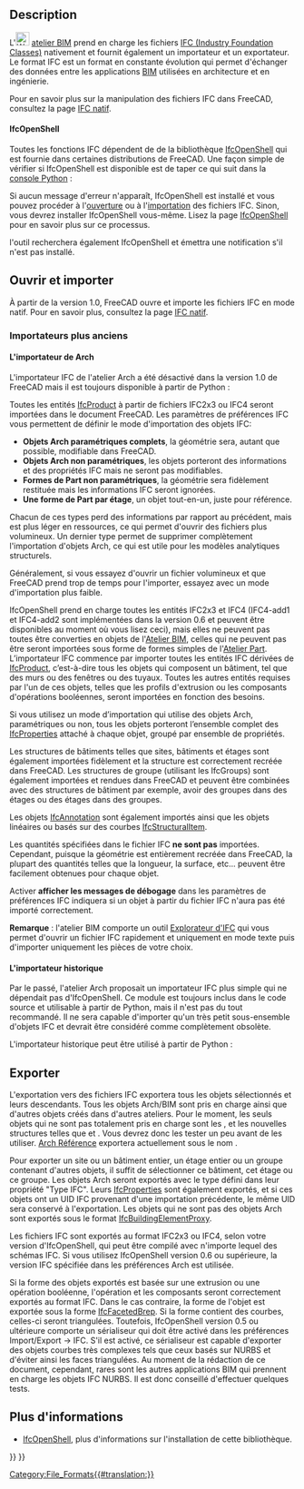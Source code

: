 <languages/>

{{Docnav/fr
|[[Native_IFC/fr|Native IFC]]
|[[Arch_DAE/fr|DAE]]
|[[BIM_Workbench/fr|Atelier BIM]]
|IconL=
|IconR=
|IconC=Workbench_BIM.svg
}}

{{TOCright}}

== Description ==

L'[[File:Workbench_BIM.svg|24px]] [[BIM_Workbench/fr|atelier BIM]] prend en charge les fichiers [https://fr.wikipedia.org/wiki/Industry_Foundation_Classes IFC (Industry Foundation Classes)] nativement et fournit également un importateur et un exportateur. Le format IFC est un format en constante évolution qui permet d'échanger des données entre les applications [https://fr.wikipedia.org/wiki/Building_information_modeling BIM] utilisées en architecture et en ingénierie.

Pour en savoir plus sur la manipulation des fichiers IFC dans FreeCAD, consultez la page [[Native_IFC/fr|IFC natif]].

<span id="IfcOpenShell"></span>
====IfcOpenShell====

Toutes les fonctions IFC dépendent de de la bibliothèque [[IfcOpenShell/fr|IfcOpenShell]] qui est fournie dans certaines distributions de FreeCAD. Une façon simple de vérifier si IfcOpenShell est disponible est de taper ce qui suit dans la [[Python_console/fr|console Python]] :

{{Code|code=
import ifcopenshell
}}

Si aucun message d'erreur n'apparaît, IfcOpenShell est installé et vous pouvez procéder à l'[[Std_Open/fr|ouverture]] ou à l'[[Std_Import/fr|importation]] des fichiers IFC. Sinon, vous devrez installer IfcOpenShell vous-même. Lisez la page [[IfcOpenShell/fr|IfcOpenShell]] pour en savoir plus sur ce processus.

{{Emphasis|Remarque :}} l'outil {{Button|[[File:BIM_Setup.svg|16px]] [[BIM_Setup/fr|BIM Configuration]]}} recherchera également IfcOpenShell et émettra une notification s'il n'est pas installé.

<span id="Opening_and_Importing"></span>
==Ouvrir et importer==

À partir de la version 1.0, FreeCAD ouvre et importe les fichiers IFC en mode natif. Pour en savoir plus, consultez la page [[Native_IFC/fr|IFC natif]].

<span id="Older_importers"></span>
=== Importateurs plus anciens ===

<span id="The_Arch_importer"></span>
==== L'importateur de Arch ====

L'importateur IFC de l'atelier Arch a été désactivé dans la version 1.0 de FreeCAD mais il est toujours disponible à partir de Python :

{{Code|code=
from importers import importIFC
importIFC.open("C:\\Path\\To\\My\\File.ifc")
}}

Toutes les entités [http://www.buildingsmart-tech.org/ifc/IFC4/Add1/html/schema/ifckernel/lexical/ifcproduct.htm IfcProduct] à partir de fichiers IFC2x3 ou IFC4 seront importées dans le document FreeCAD. Les paramètres de préférences IFC vous permettent de définir le mode d'importation des objets IFC:
* '''Objets Arch paramétriques complets''', la géométrie sera, autant que possible, modifiable dans FreeCAD.
* '''Objets Arch non paramétriques''', les objets porteront des informations et des propriétés IFC mais ne seront pas modifiables.
* '''Formes de Part non paramétriques''', la géométrie sera fidèlement restituée mais les informations IFC seront ignorées.
* '''Une forme de Part par étage''', un objet tout-en-un, juste pour référence.

Chacun de ces types perd des informations par rapport au précédent, mais est plus léger en ressources, ce qui permet d'ouvrir des fichiers plus volumineux. Un dernier type permet de supprimer complètement l'importation d'objets Arch, ce qui est utile pour les modèles analytiques structurels. 

Généralement, si vous essayez d'ouvrir un fichier volumineux et que FreeCAD prend trop de temps pour l'importer, essayez avec un mode d'importation plus faible.

IfcOpenShell prend en charge toutes les entités IFC2x3 et IFC4 (IFC4-add1 et IFC4-add2 sont implémentées dans la version 0.6 et peuvent être disponibles au moment où vous lisez ceci), mais elles ne peuvent pas toutes être converties en objets de l'[[BIM_Workbench/fr|Atelier BIM]], celles qui ne peuvent pas être seront importées sous forme de formes simples de l'[[Part_Workbench/fr|Atelier Part]]. L’importateur IFC commence par importer toutes les entités IFC dérivées de [http://standards.buildingsmart.org/IFC/RELEASE/IFC2x3/TC1/HTML/ifckernel/lexical/ifcproduct.htm IfcProduct], c’est-à-dire tous les objets qui composent un bâtiment, tel que des murs ou des fenêtres ou des tuyaux. Toutes les autres entités requises par l'un de ces objets, telles que les profils d'extrusion ou les composants d'opérations booléennes, seront importées en fonction des besoins.

Si vous utilisez un mode d’importation qui utilise des objets Arch, paramétriques ou non, tous les objets porteront l’ensemble complet des [http://www.buildingsmart-tech.org/ifc/IFC4/Add1/html/schema/ifcpropertyresource/lexical/ifcproperty.htm IfcProperties] attaché à chaque objet, groupé par ensemble de propriétés.

Les structures de bâtiments telles que sites, bâtiments et étages sont également importées fidèlement et la structure est correctement recréée dans FreeCAD. Les structures de groupe (utilisant les IfcGroups) sont également importées et rendues dans FreeCAD et peuvent être combinées avec des structures de bâtiment par exemple, avoir des groupes dans des étages ou des étages dans des groupes.

Les objets [http://www.buildingsmart-tech.org/ifc/IFC4/Add1/html/schema/ifcproductextension/lexical/ifcannotation.htm IfcAnnotation] sont également importés ainsi que les objets linéaires ou basés sur des courbes [http://www.buildingsmart-tech.org/ifc/IFC4/Add1/html/schema/ifcstructuralanalysisdomain/lexical/ifcstructuralitem.htm IfcStructuralItem].

Les quantités spécifiées dans le fichier IFC '''ne sont pas''' importées. Cependant, puisque la géométrie est entièrement recréée dans FreeCAD, la plupart des quantités telles que la longueur, la surface, etc... peuvent être facilement obtenues pour chaque objet.

Activer '''afficher les messages de débogage''' dans les paramètres de préférences IFC indiquera si un objet à partir du fichier IFC n'aura pas été importé correctement.

'''Remarque''' : l'atelier BIM comporte un outil [[BIM_IfcExplorer/fr|Explorateur d'IFC]] qui vous permet d'ouvrir un fichier IFC rapidement et uniquement en mode texte puis d'importer uniquement les pièces de votre choix.

<span id="The_legacy_importer"></span>
==== L'importateur historique ====

Par le passé, l'atelier Arch proposait un importateur IFC plus simple qui ne dépendait pas d'IfcOpenShell. Ce module est toujours inclus dans le code source et utilisable à partir de Python, mais il n'est pas du tout recommandé. Il ne sera capable d'importer qu'un très petit sous-ensemble d'objets IFC et devrait être considéré comme complètement obsolète.

L'importateur historique peut être utilisé à partir de Python :

{{Code|code=
from importers import importIFClegacy
importIFClegacy.open("C:\\Path\\To\\My\\File.ifc")
}}

<span id="Exporting"></span>
==Exporter==

L'exportation vers des fichiers IFC exportera tous les objets sélectionnés et leurs descendants. Tous les objets Arch/BIM sont pris en charge ainsi que d'autres objets créés dans d'autres ateliers. Pour le moment, les seuls objets qui ne sont pas totalement pris en charge sont les {{Button|[[File:PartDesign_Body.svg|16px]] [[PartDesign_Body/fr|PartDesign Corps]]}}, {{Button|[[File:Std_Part.svg|16px]] [[Std_Part/fr|Std Parts]]}} et les nouvelles structures telles que {{Button|[[File:Link.svg|16px]] [[Std_LinkMake/fr|App Links]]}} et {{Button|[[File:LinkGroup.svg|16px]] LinkGroups}}. Vous devrez donc les tester un peu avant de les utiliser. [[Arch_Reference/fr|Arch Référence]] exportera actuellement sous le nom {{incode|IfcBuildingElementProxies}}.

Pour exporter un site ou un bâtiment entier, un étage entier ou un groupe contenant d'autres objets, il suffit de sélectionner ce bâtiment, cet étage ou ce groupe. Les objets Arch seront exportés avec le type défini dans leur propriété "Type IFC". Leurs [http://www.buildingsmart-tech.org/ifc/IFC4/Add1/html/schema/ifcpropertyresource/lexical/ifcproperty.htm IfcProperties] sont également exportés, et si ces objets ont un UID IFC provenant d'une importation précédente, le même UID sera conservé à l'exportation. Les objets qui ne sont pas des objets Arch sont exportés sous le format [http://www.buildingsmart-tech.org/ifc/IFC4/Add1/html/schema/ifcsharedbldgelements/lexical/ifcbuildingelementproxy.htm IfcBuildingElementProxy].

Les fichiers IFC sont exportés au format IFC2x3 ou IFC4, selon votre version d'IfcOpenShell, qui peut être compilé avec n'importe lequel des schémas IFC. Si vous utilisez IfcOpenShell version 0.6 ou supérieure, la version IFC spécifiée dans les préférences Arch est utilisée.

Si la forme des objets exportés est basée sur une extrusion ou une opération booléenne, l'opération et les composants seront correctement exportés au format IFC. Dans le cas contraire, la forme de l'objet est exportée sous la forme [http://www.buildingsmart-tech.org/ifc/IFC4x1/html/schema/ifcgeometricmodelresource/lexical/ifcfacetedbrep.htm IfcFacetedBrep]. Si la forme contient des courbes, celles-ci seront triangulées. Toutefois, IfcOpenShell version 0.5 ou ultérieure comporte un sérialiseur qui doit être activé dans les préférences Import/Export → IFC. S'il est activé, ce sérialiseur est capable d'exporter des objets courbes très complexes tels que ceux basés sur NURBS et d'éviter ainsi les faces triangulées. Au moment de la rédaction de ce document, cependant, rares sont les autres applications BIM qui prennent en charge les objets IFC NURBS. Il est donc conseillé d'effectuer quelques tests.

<span id="Further_information"></span>
== Plus d'informations ==

* [[IfcOpenShell/fr|IfcOpenShell]], plus d'informations sur l'installation de cette bibliothèque.


{{Docnav/fr
|[[Native_IFC/fr|Native IFC]]
|[[Arch_DAE/fr|DAE]]
|[[BIM_Workbench/fr|Atelier BIM]]
|IconL=
|IconR=
|IconC=Workbench_BIM.svg
}}

{{BIM_Tools_navi{{#translation:}}}}
{{Userdocnavi{{#translation:}}}}
[[Category:File_Formats{{#translation:}}]]
